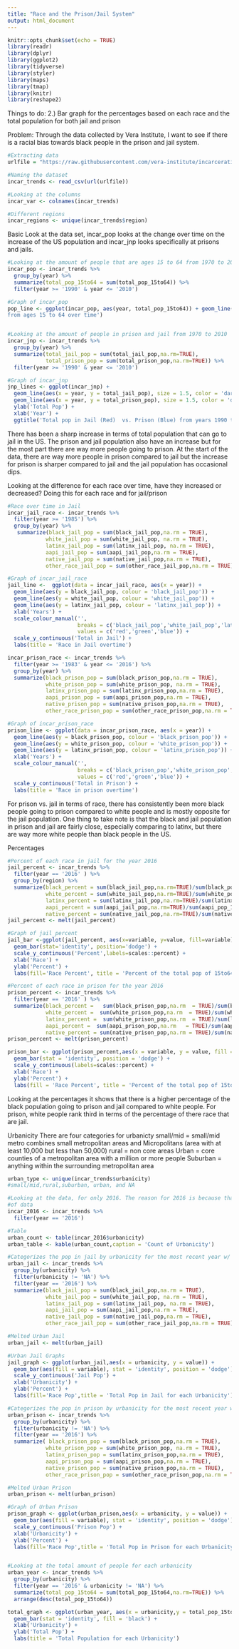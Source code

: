 ```yaml
---
title: "Race and the Prison/Jail System"
output: html_document
---
```


```r
knitr::opts_chunk$set(echo = TRUE)
library(readr)
library(dplyr)
library(ggplot2)
library(tidyverse)
library(styler)
library(maps)
library(tmap)
library(knitr)
library(reshape2)
```

Things to do:
2.) Bar graph for the percentages based on each race and the total population for both jail and prison


Problem:
Through the data collected by Vera Institute, I want to see if there is a racial bias towards black people in the
prison and jail system. 


```r
#Extracting data
urlfile = "https://raw.githubusercontent.com/vera-institute/incarceration-trends/master/incarceration_trends.csv"

#Naming the dataset
incar_trends <- read_csv(url(urlfile))

#Looking at the columns
incar_var <- colnames(incar_trends)

#Different regions
incar_regions <- unique(incar_trends$region)
```

Basic Look at the data set,
incar_pop looks at the change over time on the increase of the US population
and incar_jnp looks specifically at prisons and jails. 
```r
#Looking at the amount of people that are ages 15 to 64 from 1970 to 2010
incar_pop <- incar_trends %>%
  group_by(year) %>%
  summarize(total_pop_15to64 = sum(total_pop_15to64)) %>%
  filter(year >= '1990' & year <= '2010')

#Graph of incar_pop
pop_line <- ggplot(incar_pop, aes(year, total_pop_15to64)) + geom_line(color = 'darkgreen', size = 1.5) + labs(x = 'Year', y = 'Total Pop') + ggtitle ('Total population
from ages 15 to 64 over time')


#Looking at the amount of people in prison and jail from 1970 to 2010
incar_jnp <- incar_trends %>%
  group_by(year) %>%
  summarize(total_jail_pop = sum(total_jail_pop,na.rm=TRUE), 
            total_prison_pop = sum(total_prison_pop,na.rm=TRUE)) %>%
  filter(year >= '1990' & year <= '2010')

#Graph of incar_jnp
jnp_lines <- ggplot(incar_jnp) + 
  geom_line(aes(x = year, y = total_jail_pop), size = 1.5, color = 'darkred') +
  geom_line(aes(x = year, y = total_prison_pop), size = 1.5, color = 'darkblue') +
  ylab('Total Pop') +
  xlab('Year') +
  ggtitle('Total pop in Jail (Red)  vs. Prison (Blue) from years 1990 to 2010') 
```
There has been a sharp increase in terms of total population that can go to jail in the US. The prison and jail population also have an increase but for the most part there are way more people going to prison. At the start of the data, there are way more people in prison compared to jail but the increase for prison is sharper compared to jail and the jail population has occasional dips. 

Looking at the difference for each race over time, have they increased or decreased?
Doing this for each race and for jail/prison
```r
#Race over time in Jail
incar_jail_race <- incar_trends %>%
  filter(year >= '1985') %>%
  group_by(year) %>% 
   summarize(black_jail_pop = sum(black_jail_pop,na.rm = TRUE),
            white_jail_pop = sum(white_jail_pop, na.rm = TRUE),
            latinx_jail_pop = sum(latinx_jail_pop, na.rm = TRUE),
            aapi_jail_pop = sum(aapi_jail_pop,na.rm = TRUE),
            native_jail_pop = sum(native_jail_pop,na.rm = TRUE),
            other_race_jail_pop = sum(other_race_jail_pop,na.rm = TRUE))

#Graph of incar_jail_race
jail_line <-  ggplot(data = incar_jail_race, aes(x = year)) +
  geom_line(aes(y = black_jail_pop, colour = 'black_jail_pop')) +
  geom_line(aes(y = white_jail_pop, colour = 'white_jail_pop')) +
  geom_line(aes(y = latinx_jail_pop, colour = 'latinx_jail_pop')) +
  xlab('Years') +
  scale_colour_manual('',  
                      breaks = c('black_jail_pop','white_jail_pop','latinx_jail_pop'),
                      values = c('red','green','blue')) +
  scale_y_continuous('Total in Jail') +
  labs(title = 'Race in Jail overtime')

incar_prison_race <- incar_trends %>%
  filter(year >= '1983' & year <= '2016') %>%
  group_by(year) %>%
  summarize(black_prison_pop = sum(black_prison_pop,na.rm = TRUE),
            white_prison_pop = sum(white_prison_pop, na.rm = TRUE),
            latinx_prison_pop = sum(latinx_prison_pop,na.rm = TRUE),
            aapi_prison_pop = sum(aapi_prison_pop,na.rm = TRUE),
            native_prison_pop = sum(native_prison_pop,na.rm = TRUE), 
            other_race_prison_pop = sum(other_race_prison_pop,na.rm = TRUE))

#Graph of incar_prison_race
prison_line <- ggplot(data = incar_prison_race, aes(x = year)) +
  geom_line(aes(y = black_prison_pop, colour = 'black_prison_pop')) +
  geom_line(aes(y = white_prison_pop, colour = 'white_prison_pop')) +
  geom_line(aes(y = latinx_prison_pop, colour = 'latinx_prison_pop')) +
  xlab('Years') + 
  scale_colour_manual('',  
                      breaks = c('black_prison_pop','white_prison_pop','latinx_prison_pop'),
                      values = c('red','green','blue')) +
  scale_y_continuous('Total in Prison') +
  labs(title = 'Race in prison overtime')
```
For prison vs. jail in terms of race, there has consistently been more black people going to prison compared to white people and is mostly opposite for the jail population. One thing to take note is that the black and jail population in prison and jail are fairly close, especially comparing to latinx, but there are way more white people than black people in the US. 


Percentages
```r
#Percent of each race in jail for the year 2016
jail_percent <- incar_trends %>%
  filter(year == '2016' ) %>% 
  group_by(region) %>%
  summarize(black_percent = sum(black_jail_pop,na.rm=TRUE)/sum(black_pop_15to64,na.rm = TRUE),
            white_percent = sum(white_jail_pop,na.rm=TRUE)/sum(white_pop_15to64,na.rm = TRUE),
            latinx_percent = sum(latinx_jail_pop,na.rm=TRUE)/sum(latinx_pop_15to64,na.rm = TRUE), 
            aapi_percent = sum(aapi_jail_pop,na.rm=TRUE)/sum(aapi_pop_15to64,na.rm=TRUE),
            native_percent = sum(native_jail_pop,na.rm=TRUE)/sum(native_pop_15to64,na.rm=TRUE)) 
jail_percent <- melt(jail_percent)

#Graph of jail_percent
jail_bar <-ggplot(jail_percent, aes(x=variable, y=value, fill=variable)) +
  geom_bar(stat='identity', position='dodge') + 
  scale_y_continuous('Percent',labels=scales::percent) + 
  xlab('Race') + 
  ylab('Percent') + 
  labs(fill='Race Percent', title = 'Percent of the total pop of 15to64 for each race that are in Jail')

#Percent of each race in prison for the year 2016
prison_percent <- incar_trends %>% 
  filter(year == '2016' ) %>%
  summarize(black_percent =   sum(black_prison_pop,na.rm  = TRUE)/sum(black_pop_15to64,na.rm=TRUE),
            white_percent =  sum(white_prison_pop,na.rm  = TRUE)/sum(white_pop_15to64,na.rm=TRUE),
            latinx_percent =  sum(white_prison_pop,na.rm  = TRUE)/sum(latinx_pop_15to64,na.rm=TRUE),
            aapi_percent =  sum(aapi_prison_pop,na.rm   = TRUE)/sum(aapi_pop_15to64,na.rm=TRUE),
            native_percent = sum(native_prison_pop,na.rm = TRUE)/sum(native_pop_15to64,na.rm=TRUE))
prison_percent <- melt(prison_percent)

prison_bar <- ggplot(prison_percent,aes(x = variable, y = value, fill = variable)) + 
  geom_bar(stat = 'identity', position = 'dodge') + 
  scale_y_continuous(labels=scales::percent) +
  xlab('Race') +
  ylab('Percent') +
  labs(fill = 'Race Percent', title = 'Percent of the total pop of 15to64 for each race that are in Prison')

```
Looking at the percentages it shows that there is a higher percentage of the black population going to prison and jail compared to white people. For prison, white people rank third in terms of the percentage of there race that are jail. 

Urbanicity
There are four categories for urbanicty
small/mid = small/mid metro combines small metropolitan areas and Micropolitans (area with at least 10,000 but less than 50,000) 
rural = non core areas
Urban = core counties of a metropolitan area with a million or more people
Suburban = anything within the surrounding metropolitan area

```r
urban_type <- unique(incar_trends$urbanicity)
#small/mid,rural,suburban, urban, and NA

#Looking at the data, for only 2016. The reason for 2016 is because that is the latest date with the most amount
#of data
incar_2016 <- incar_trends %>%
  filter(year == '2016') 

#Table
urban_count <- table(incar_2016$urbanicity)
urban_table <- kable(urban_count,caption = 'Count of Urbanicity')

#Categorizes the pop in jail by urbanicity for the most recent year w/ data
urban_jail <- incar_trends %>%
  group_by(urbanicity) %>%
  filter(urbanicity != 'NA') %>%
  filter(year == '2016') %>%
  summarize(black_jail_pop = sum(black_jail_pop,na.rm = TRUE),
            white_jail_pop = sum(white_jail_pop, na.rm = TRUE),
            latinx_jail_pop = sum(latinx_jail_pop, na.rm = TRUE),
            aapi_jail_pop = sum(aapi_jail_pop,na.rm = TRUE),
            native_jail_pop = sum(native_jail_pop,na.rm = TRUE),
            other_race_jail_pop = sum(other_race_jail_pop,na.rm = TRUE))

#Melted Urban Jail
urban_jail <- melt(urban_jail)

#Urban Jail Graphs
jail_graph <- ggplot(urban_jail,aes(x = urbanicity, y = value)) +
  geom_bar(aes(fill = variable), stat = 'identity', position = 'dodge') +
  scale_y_continuous('Jail Pop') + 
  xlab('Urbanicity') + 
  ylab('Percent') + 
  labs(fill='Race Pop',title = 'Total Pop in Jail for each Urbanicity')

#Categorizes the pop in prison by urbanicity for the most recent year w/ data
urban_prison <- incar_trends %>%
  group_by(urbanicity) %>%
  filter(urbanicity != 'NA') %>%
  filter(year == '2016') %>%
  summarize( black_prison_pop = sum(black_prison_pop,na.rm = TRUE),
            white_prison_pop = sum(white_prison_pop, na.rm = TRUE),
            latinx_prison_pop = sum(latinx_prison_pop,na.rm = TRUE),
            aapi_prison_pop = sum(aapi_prison_pop,na.rm = TRUE),
            native_prison_pop = sum(native_prison_pop,na.rm = TRUE), 
            other_race_prison_pop = sum(other_race_prison_pop,na.rm = TRUE)) 

#Melted Urban Prison
urban_prison <- melt(urban_prison)

#Graph of Urban Prison
prison_graph <- ggplot(urban_prison,aes(x = urbanicity, y = value)) +
  geom_bar(aes(fill = variable), stat = 'identity', position = 'dodge') +
  scale_y_continuous('Prison Pop') + 
  xlab('Urbanicity') + 
  ylab('Percent') + 
  labs(fill='Race Pop',title = 'Total Pop in Prison for each Urbanicity')


#Looking at the total amount of people for each urbanicity
urban_year <- incar_trends %>%
  group_by(urbanicity) %>%
  filter(year == '2016' & urbanicity != 'NA') %>%
  summarize(total_pop_15to64 = sum(total_pop_15to64,na.rm=TRUE)) %>%
  arrange(desc(total_pop_15to64))

total_graph <- ggplot(urban_year, aes(x = urbanicity,y = total_pop_15to64)) +
  geom_bar(stat = 'identity', fill = 'black') + 
  xlab('Urbanicity') + 
  ylab('Total Pop') +
  labs(title = 'Total Population for each Urbanicity')
```





